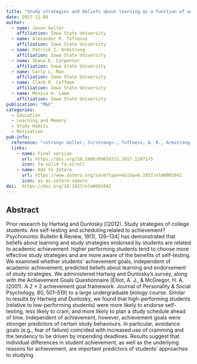 ```yaml
---
title: "Study strategies and beliefs about learning as a function of academic achievement and achievement goals"
date: 2017-11-09
author:
  - name: Jason Geller
    affiliation: Iowa State University
  - name: Alexander R. Toftenss
    affiliation: Iowa State University
  - name: Patrick I. Armstrong
    affiliation: Iowa State University
  - name: Shana K. Carpenter
    affiliation: Iowa State University
  - name: Carly L. Man
    affiliation: Iowa State University
  - name: Clark R. Coffman
    affiliation: Iowa State University
  - name: Monica H. Lamm
    affiliation: Iowa State University
publication: "M&C"
categories: 
  - Education
  - Learning and Memory
  - Study Habits
  - Motivation
pub-info:
  reference: "<strong> Geller, J</strong>., Toftness, A. R., Armstrong, P. I., Carpenter, S. K., Manz, C. L., Coffman, C. R., & Lamm, M. H. (2018). Study strategies and beliefs about learning as a function of academic achievement and achievement goals.<em> Memory<em>, 26(5), 683–690. https://doi.org/10.1080/09658211.2017.1397175"
  links:
    - name: Final version
      url: https://doi.org/10.1080/09658211.2017.1397175
      icon: fa-solid fa-scroll
    - name: Add to Zotero
      url: https://www.zotero.org/save?type=doi&q=0.1037/xlm0001042
      icon: ai ai-zotero-sqaure
doi:  https://doi.org/10.1037/xlm0001042
---
```


## Abstract

Prior research by Hartwig and Dunlosky [(2012). Study strategies of college students: Are self-testing and scheduling related to achievement? Psychonomic Bulletin & Review, 19(1), 126–134] has demonstrated that beliefs about learning and study strategies endorsed by students are related to academic achievement: higher performing students tend to choose more effective study strategies and are more aware of the benefits of self-testing. We examined whether students’ achievement goals, independent of academic achievement, predicted beliefs about learning and endorsement of study strategies. We administered Hartwig and Dunlosky’s survey, along with the Achievement Goals Questionnaire [Elliot, A. J., & McGregor, H. A. (2001). A 2 × 2 achievement goal framework. Journal of Personality & Social Psychology, 80, 501–519] to a large undergraduate biology course. Similar to results by Hartwig and Dunlosky, we found that high-performing students (relative to low-performing students) were more likely to endorse self-testing, less likely to cram, and more likely to plan a study schedule ahead of time. Independent of achievement, however, achievement goals were stronger predictors of certain study behaviours. In particular, avoidance goals (e.g., fear of failure) coincided with increased use of cramming and the tendency to be driven by impending deadlines. Results suggest that individual differences in student achievement, as well as the underlying reasons for achievement, are important predictors of students’ approaches to studying.
